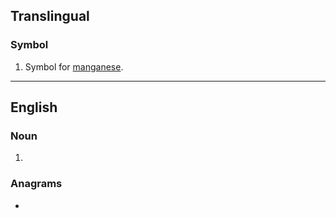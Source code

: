 {{also|mn|MN|mN|.mn|m'n|m.n.}}
==Translingual==

===Symbol===
{{head|mul|symbol}}

# {{lb|mul|element symbol}} Symbol for [[manganese]].

----

==English==

===Noun===
{{head|en|noun}}

# {{abbreviation of|lang=en|[[Monday]]}}

===Anagrams===
* {{anagrams|en|a=mn|N.M.|NM|Nm|n/m|nm}}